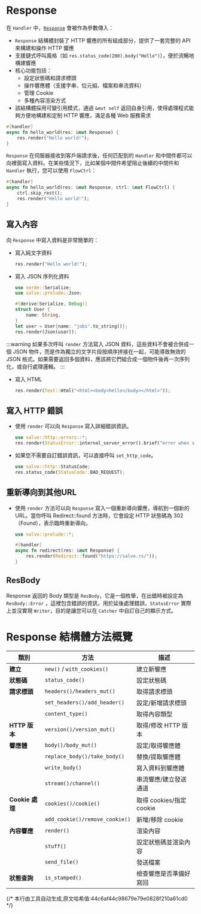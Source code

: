 # Response

在 `Handler` 中，[`Response`](https://docs.rs/salvo_core/latest/salvo_core/http/response/struct.Response.html) 會被作為參數傳入：
* `Response` 結構體封裝了 HTTP 響應的所有組成部分，提供了一套完整的 API 來構建和操作 HTTP 響應
* 支援鏈式呼叫風格（如 `res.status_code(200).body("Hello")`），便於流暢地構建響應
* 核心功能包括：
    * 設定狀態碼和請求標頭
    * 操作響應體（支援字串、位元組、檔案和串流資料）
    * 管理 Cookie
    * 多種內容渲染方式
* 該結構體採用可變引用模式，通過 `&mut self` 返回自身引用，使得處理程式能夠方便地構建和定制 HTTP 響應，滿足各種 Web 服務需求

```rust
#[handler]
async fn hello_world(res: &mut Response) {
    res.render("Hello world!");
}
```

`Response` 在伺服器接收到客戶端請求後，任何匹配到的 `Handler` 和中間件都可以向裡面寫入資料。在某些情況下，比如某個中間件希望阻止後續的中間件和 `Handler` 執行，您可以使用 `FlowCtrl`：

```rust
#[handler]
async fn hello_world(res: &mut Response, ctrl: &mut FlowCtrl) {
    ctrl.skip_rest();
    res.render("Hello world!");
}
```

## 寫入內容

向 `Response` 中寫入資料是非常簡單的：

- 寫入純文字資料

    ```rust
    res.render("Hello world!");
    ```

- 寫入 JSON 序列化資料

    ```rust
    use serde::Serialize;
    use salvo::prelude::Json;

    #[derive(Serialize, Debug)]
    struct User {
        name: String,
    }
    let user = User{name: "jobs".to_string()};
    res.render(Json(user));
    ```

:::warning
如果多次呼叫 `render` 方法寫入 JSON 資料，這些資料不會被合併成一個 JSON 物件，而是作為獨立的文字片段按順序拼接在一起，可能導致無效的 JSON 格式。如果需要返回多個資料，應該將它們組合成一個物件後再一次序列化，或自行處理邏輯。
:::

- 寫入 HTML
    
    ```rust
    res.render(Text::Html("<html><body>hello</body></html>"));
    ```

## 寫入 HTTP 錯誤

- 使用 `render` 可以向 `Response` 寫入詳細錯誤資訊。

    ```rust
    use salvo::http::errors::*;
    res.render(StatusError::internal_server_error().brief("error when serialize object to json"))
    ```

- 如果您不需要自訂錯誤資訊，可以直接呼叫 `set_http_code`。

    ```rust
    use salvo::http::StatusCode;
    res.status_code(StatusCode::BAD_REQUEST);
    ```

## 重新導向到其他URL
- 使用 `render` 方法可以向 `Response` 寫入一個重新導向響應，導航到一個新的URL。當你呼叫 Redirect::found 方法時，它會設定 HTTP 狀態碼為 302（Found），表示臨時重新導向。 
    ```rust
    use salvo::prelude::*;

    #[handler]
    async fn redirect(res: &mut Response) {
        res.render(Redirect::found("https://salvo.rs/"));
    }
    ```

## ResBody

Response 返回的 Body 類型是 `ResBody`，它是一個枚舉，在出錯時被設定為 `ResBody::Error` ，這裡包含錯誤的資訊，用於延後處理錯誤，`StatusError` 實際上並沒實現 `Writer`，目的是讓您可以在 `Catcher` 中自訂自己的顯示方式。

# Response 結構體方法概覽

| 類別 | 方法 | 描述 |
|------|------|------|
| **建立** | `new()` / `with_cookies()` | 建立新響應 |
| **狀態碼** | `status_code()` | 設定狀態碼 |
| **請求標頭** | `headers()/headers_mut()` | 取得請求標頭 |
| | `set_headers()/add_header()` | 設定/新增請求標頭 |
| | `content_type()` | 取得內容類型 |
| **HTTP 版本** | `version()/version_mut()` | 取得/修改 HTTP 版本 |
| **響應體** | `body()/body_mut()` | 設定/取得響應體 |
| | `replace_body()/take_body()` | 替換/提取響應體 |
| | `write_body()` | 寫入資料到響應體 |
| | `stream()/channel()` | 串流響應/建立發送通道 |
| **Cookie 處理** | `cookies()/cookie()` | 取得 cookies/指定 cookie |
| | `add_cookie()/remove_cookie()` | 新增/移除 cookie |
| **內容響應** | `render()` | 渲染內容 |
| | `stuff()` | 設定狀態碼並渲染內容 |
| | `send_file()` | 發送檔案 |
| **狀態查詢** | `is_stamped()` | 檢查響應是否準備好寫回 |
{/* 本行由工具自动生成,原文哈希值:44c6af44c98679e79e0828f210a61cd0 */}